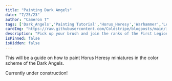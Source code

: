 ```yaml
---
title: "Painting Dark Angels"
date: "7/25/23"
author: "Cameron T"
tags: ['Dark_Angels','Painting Tutorial','Horus_Heresy','Warhammer','Legiones_Astartes','Imperium']
cardImg: "https://raw.githubusercontent.com/Coldstripe/blogposts/main/images/tacticalsgt.jpg"
description: "Pick up your brush and join the ranks of the First Legion."
isPinned: false
isHidden: false
---
```


This will be a guide on how to paint Horus Heresy miniatures in the color scheme of the Dark Angels.

Currently under construction!